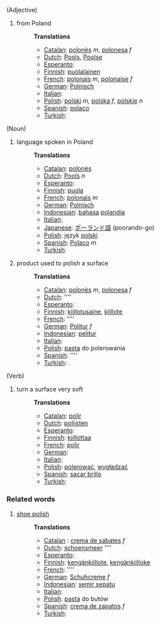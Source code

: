 (Adjective)

#from Poland
#:'''Translations'''
#:*[[Catalan]]: [[polonès]] ''m'', [[polonesa]] ''f''
#:*[[Dutch]]: [[Pools]], [[Poolse]]
#:*[[Esperanto]]: [[]]
#:*[[Finnish]]: [[puolalainen]]
#:*[[French]]: [[polonais]] ''m'', [[polonaise]] ''f''
#:*[[German]]: [[Polnisch]]
#:*[[Italian]]: [[]]
#:*[[Polish]]: [[polski]] ''m'', [[polska]] ''f'', [[polskie]] ''n''
#:*[[Spanish]]: [[polaco]]
#:*[[Turkish]]: [[]]

(Noun)

#language spoken in Poland
#:'''Translations'''
#:*[[Catalan]]: [[polonès]]
#:*[[Dutch]]: [[Pools]] ''n''
#:*[[Esperanto]]: [[]]
#:*[[Finnish]]: [[puola]]
#:*[[French]]: [[polonais]] ''m''
#:*[[German]]: [[Polnisch]]
#:*[[Indonesian]]: [[bahasa]] [[polandia]]
#:*[[Italian]]: [[]]
#:*[[Japanese]]: [[ポーランド語]] (poorando-go)
#:*[[Polish]]: język [[polski]]
#:*[[Spanish]]: [[Polaco]] ''m''
#:*[[Turkish]]: [[]]
#:
#product used to polish a surface
#:'''Translations'''
#:*[[Catalan]]: [[polonès]] ''m'', [[polonesa]] ''f''
#:*[[Dutch]]: [[]] ''''
#:*[[Esperanto]]: [[]]
#:*[[Finnish]]: [[kiillotusaine]], [[kiillote]]
#:*[[French]]: [[]] ''''
#:*[[German]]: [[Politur]] ''f''
#:*[[Indonesian]]: [[pelitur]]
#:*[[Italian]]: [[]]
#:*[[Polish]]: [[pasta]] do polerowania
#:*[[Spanish]]: [[]] ''''
#:*[[Turkish]]: [[]]

(Verb)

#turn a surface very soft
#:'''Translations'''
#:*[[Catalan]]: [[polir]]
#:*[[Dutch]]: [[polijsten]]
#:*[[Esperanto]]: [[]]
#:*[[Finnish]]: [[kiillottaa]]
#:*[[French]]: [[polir]]
#:*[[German]]: [[]]
#:*[[Italian]]: [[]]
#:*[[Polish]]: [[polerować]], [[wygładzać]]
#:*[[Spanish]]: [[sacar brillo]]
#:*[[Turkish]]: [[]]

===Related words===

#[[shoe polish]]
#:'''Translations'''
#:*[[Catalan]] : [[crema de sabates]] ''f''
#:*[[Dutch]]: [[schoensmeer]] ''''
#:*[[Esperanto]]: [[]]
#:*[[Finnish]]: [[kengänkiillote]], [[kengänkiilloke]]
#:*[[French]]: [[]] ''''
#:*[[German]]: [[Schuhcreme]] ''f''
#:*[[Indonesian]]: [[semir sepatu]]
#:*[[Italian]]: [[]]
#:*[[Polish]]: [[pasta]] do butów
#:*[[Spanish]]: [[crema de zapatos]] ''f''
#:*[[Turkish]]: [[]]